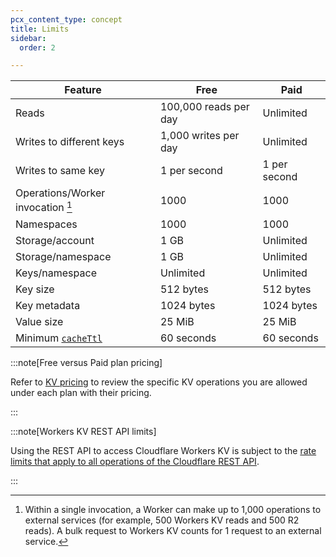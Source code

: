 ```yaml
---
pcx_content_type: concept
title: Limits
sidebar:
  order: 2

---
```





| Feature                           | Free                  | Paid         |
| --------------------------------- | --------------------- | ------------ |
| Reads                             | 100,000 reads per day | Unlimited    |
| Writes to different keys          | 1,000 writes per day  | Unlimited    |
| Writes to same key                | 1 per second          | 1 per second |
| Operations/Worker invocation [^1] | 1000                  | 1000         |
| Namespaces                        | 1000                  | 1000         |
| Storage/account                   | 1 GB                  | Unlimited    |
| Storage/namespace                 | 1 GB                  | Unlimited    |
| Keys/namespace                    | Unlimited             | Unlimited    |
| Key size                          | 512 bytes             | 512 bytes    |
| Key metadata                      | 1024 bytes            | 1024 bytes   |
| Value size                        | 25 MiB                | 25 MiB       |
| Minimum [`cacheTtl`](/kv/api/read-key-value-pairs/#cachettl-parameter)         | 60 seconds            | 60 seconds   |

[^1]: Within a single invocation, a Worker can make up to 1,000 operations to external services (for example, 500 Workers KV reads and 500 R2 reads). A bulk request to Workers KV counts for 1 request to an external service.

<Render file="limits_increase" product="workers" />

:::note[Free versus Paid plan pricing]

Refer to [KV pricing](/kv/platform/pricing/) to review the specific KV operations you are allowed under each plan with their pricing.

:::

:::note[Workers KV REST API limits]

Using the REST API to access Cloudflare Workers KV is subject to the [rate limits that apply to all operations of the Cloudflare REST API](/fundamentals/api/reference/limits).

:::
